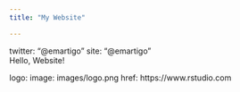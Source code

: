 ```yaml
---
title: "My Website"

---
```


 twitter: "@emartigo" 
  site: "@emartigo"  
Hello, Website!

  logo:
    image: images/logo.png
    href: https://www.rstudio.com


